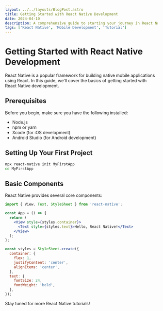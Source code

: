```yaml
---
layout: ../../layouts/BlogPost.astro
title: Getting Started with React Native Development
date: 2024-04-10
description: A comprehensive guide to starting your journey in React Native development
tags: ['React Native', 'Mobile Development', 'Tutorial']
---
```


# Getting Started with React Native Development

React Native is a popular framework for building native mobile applications using React. In this guide, we'll cover the basics of getting started with React Native development.

## Prerequisites

Before you begin, make sure you have the following installed:
- Node.js
- npm or yarn
- Xcode (for iOS development)
- Android Studio (for Android development)

## Setting Up Your First Project

```bash
npx react-native init MyFirstApp
cd MyFirstApp
```

## Basic Components

React Native provides several core components:

```jsx
import { View, Text, StyleSheet } from 'react-native';

const App = () => {
  return (
    <View style={styles.container}>
      <Text style={styles.text}>Hello, React Native!</Text>
    </View>
  );
};

const styles = StyleSheet.create({
  container: {
    flex: 1,
    justifyContent: 'center',
    alignItems: 'center',
  },
  text: {
    fontSize: 24,
    fontWeight: 'bold',
  },
});
```

Stay tuned for more React Native tutorials!